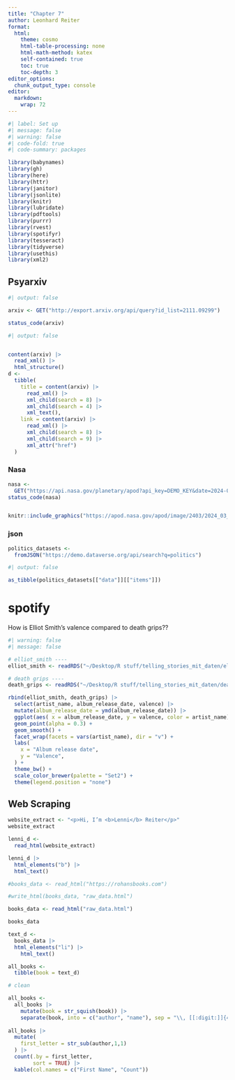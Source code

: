 ```yaml
---
title: "Chapter 7"
author: Leonhard Reiter
format: 
  html:
    theme: cosmo
    html-table-processing: none
    html-math-method: katex
    self-contained: true
    toc: true
    toc-depth: 3
editor_options: 
  chunk_output_type: console
editor: 
  markdown: 
    wrap: 72
---
```


```r
#| label: Set up
#| message: false
#| warning: false
#| code-fold: true
#| code-summary: packages

library(babynames)
library(gh)
library(here)
library(httr)
library(janitor)
library(jsonlite)
library(knitr)
library(lubridate)
library(pdftools)
library(purrr)
library(rvest)
library(spotifyr)
library(tesseract)
library(tidyverse)
library(usethis)
library(xml2)
```

## Psyarxiv

```r
#| output: false

arxiv <- GET("http://export.arxiv.org/api/query?id_list=2111.09299")

status_code(arxiv)
```

```r
#| output: false


content(arxiv) |>
  read_xml() |>
  html_structure()
d <- 
  tibble(
    title = content(arxiv) |> 
      read_xml() |> 
      xml_child(search = 8) |>
      xml_child(search = 4) |> 
      xml_text(),
    link = content(arxiv) |> 
      read_xml() |> 
      xml_child(search = 8) |>
      xml_child(search = 9) |> 
      xml_attr("href")
  )
```

### Nasa

```r
nasa <-
  GET("https://api.nasa.gov/planetary/apod?api_key=DEMO_KEY&date=2024-03-9")
status_code(nasa)


knitr::include_graphics("https://apod.nasa.gov/apod/image/2403/2024_03_05_Pons-Brooks_Revuca_1200px.png")
```

### json

```r
politics_datasets <-
  fromJSON("https://demo.dataverse.org/api/search?q=politics")

```

```r
#| output: false

as_tibble(politics_datasets[["data"]][["items"]])
```

# spotify

How is Elliot Smith's valence compared to death grips??

```r
#| warning: false
#| message: false

# elliot_smith ----
elliot_smith <- readRDS("~/Desktop/R stuff/telling_stories_mit_daten/elliot_smith.rds")

# death grips ----
death_grips <- readRDS("~/Desktop/R stuff/telling_stories_mit_daten/death_grips.rds")

rbind(elliot_smith, death_grips) |>
  select(artist_name, album_release_date, valence) |>
  mutate(album_release_date = ymd(album_release_date)) |> 
  ggplot(aes( x = album_release_date, y = valence, color = artist_name)) +
  geom_point(alpha = 0.3) +
  geom_smooth() +
  facet_wrap(facets = vars(artist_name), dir = "v") +
  labs(
    x = "Album release date",
    y = "Valence",
  ) +
  theme_bw() +
  scale_color_brewer(palette = "Set2") +
  theme(legend.position = "none")
```

<h2><b> Web Scraping </b></h2>

```r
website_extract <- "<p>Hi, I’m <b>Lenni</b> Reiter</p>"
website_extract

lenni_d <- 
  read_html(website_extract)

lenni_d |> 
  html_elements("b") |> 
  html_text()
```

```r
#books_data <- read_html("https://rohansbooks.com")

#write_html(books_data, "raw_data.html")

books_data <- read_html("raw_data.html")

books_data

text_d <- 
  books_data |> 
  html_elements("li") |> 
    html_text()

all_books <- 
  tibble(book = text_d)

# clean

all_books <-
  all_books |> 
    mutate(book = str_squish(book)) |> 
    separate(book, into = c("author", "name"), sep = "\\, [[:digit:]]{4}\\, ")
  
all_books |> 
  mutate(
    first_letter = str_sub(author,1,1)
  ) |> 
  count(.by = first_letter, 
        sort = TRUE) |> 
  kable(col.names = c("First Name", "Count"))
```

